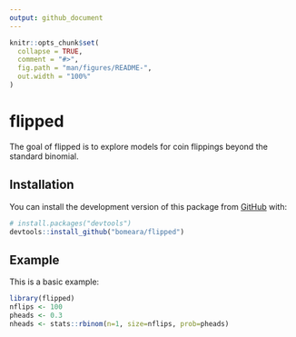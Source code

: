 ```yaml
---
output: github_document
---
```


<!-- README.md is generated from README.Rmd. Please edit that file -->

```r
knitr::opts_chunk$set(
  collapse = TRUE,
  comment = "#>",
  fig.path = "man/figures/README-",
  out.width = "100%"
)
```

# flipped


The goal of flipped is to explore models for coin flippings beyond the standard binomial.

## Installation

You can install the development version of this package from [GitHub](https://github.com/) with:

``` r
# install.packages("devtools")
devtools::install_github("bomeara/flipped")
```
## Example

This is a basic example:

```r
library(flipped)
nflips <- 100
pheads <- 0.3
nheads <- stats::rbinom(n=1, size=nflips, prob=pheads)
```
